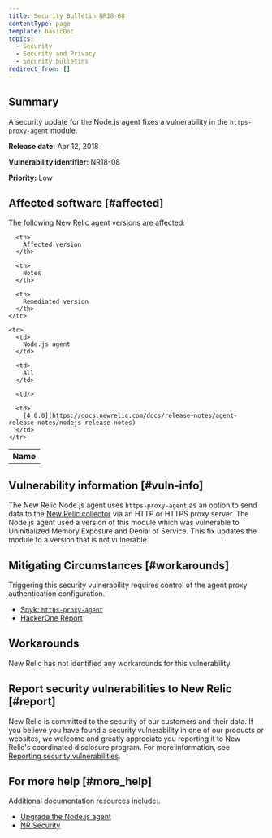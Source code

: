 ```yaml
---
title: Security Bulletin NR18-08
contentType: page
template: basicDoc
topics:
  - Security
  - Security and Privacy
  - Security bulletins
redirect_from: []
---
```


## Summary

A security update for the Node.js agent fixes a vulnerability in the `https-proxy-agent` module.

**Release date:** Apr 12, 2018

**Vulnerability identifier:** NR18-08

**Priority:** Low

## Affected software [#affected]

The following New Relic agent versions are affected:

<Table>
  <tbody>
    <tr>
      <th>
        Name
      </th>

      <th>
        Affected version
      </th>

      <th>
        Notes
      </th>

      <th>
        Remediated version
      </th>
    </tr>

    <tr>
      <td>
        Node.js agent
      </td>

      <td>
        All
      </td>

      <td/>

      <td>
        [4.0.0](https://docs.newrelic.com/docs/release-notes/agent-release-notes/nodejs-release-notes)
      </td>
    </tr>
  </tbody>
</Table>

## Vulnerability information [#vuln-info]

The New Relic Node.js agent uses `https-proxy-agent` as an option to send data to the [New Relic collector](/docs/using-new-relic/welcome-new-relic/getting-started/glossary#collector) via an HTTP or HTTPS proxy server. The Node.js agent used a version of this module which was vulnerable to Uninitialized Memory Exposure and Denial of Service. This fix updates the module to a version that is not vulnerable.

## Mitigating Circumstances [#workarounds]

Triggering this security vulnerability requires control of the agent proxy authentication configuration.

* [Snyk: `https-proxy-agent`](https://snyk.io/vuln/npm:https-proxy-agent:20180402)
* [HackerOne Report](https://hackerone.com/reports/319532)

## Workarounds

New Relic has not identified any workarounds for this vulnerability.

## Report security vulnerabilities to New Relic [#report]

New Relic is committed to the security of our customers and their data. If you believe you have found a security vulnerability in one of our products or websites, we welcome and greatly appreciate you reporting it to New Relic's coordinated disclosure program. For more information, see [Reporting security vulnerabilities](/docs/security/new-relic-security/data-privacy/reporting-security-vulnerabilities).

## For more help [#more_help]

Additional documentation resources include:.

* [Upgrade the Node.js agent](/docs/agents/nodejs-agent/installation-configuration/upgrade-nodejs-agent)
* [NR Security](https://newrelic.com/why-new-relic/security "Link opens in a new window.")
